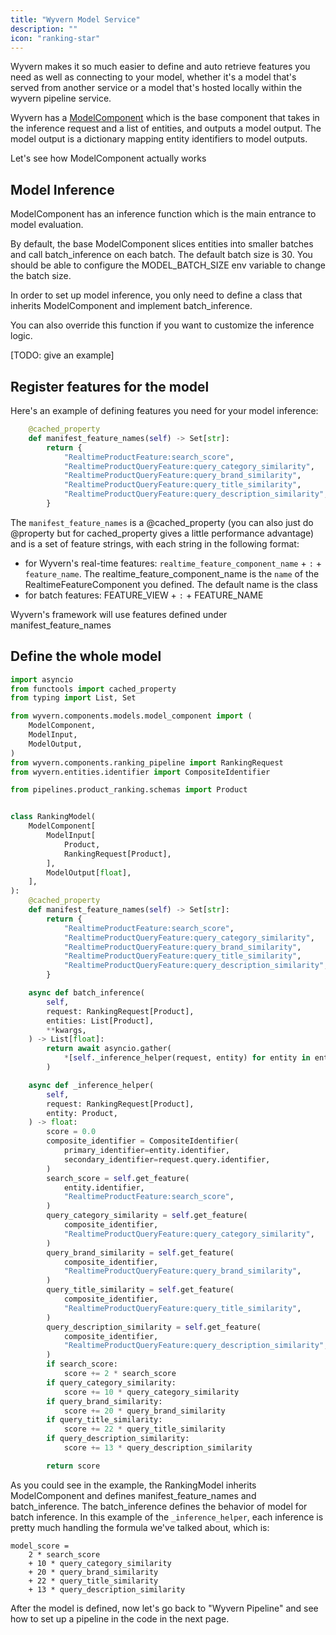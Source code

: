 ```yaml
---
title: "Wyvern Model Service"
description: ""
icon: "ranking-star"
---
```


Wyvern makes it so much easier to define and auto retrieve features you need as well as connecting to your model, whether it's a model that's served from another service or a model that's hosted locally within the wyvern pipeline service.

Wyvern has a [ModelComponent](/sdk_ref#modelcomponent-objects) which is the base component that takes in the inference request and a list of entities, and outputs a model output. The model output is a dictionary mapping entity identifiers to model outputs.

Let's see how ModelComponent actually works

## Model Inference

ModelComponent has an inference function which is the main entrance to model evaluation.

By default, the base ModelComponent slices entities into smaller batches and call batch_inference on each batch. The default batch size is 30. You should be able to configure the MODEL_BATCH_SIZE env variable to change the batch size.

In order to set up model inference, you only need to define a class that inherits ModelComponent and implement batch_inference.

You can also override this function if you want to customize the inference logic.

[TODO: give an example]

## Register features for the model

Here's an example of defining features you need for your model inference:

```python
    @cached_property
    def manifest_feature_names(self) -> Set[str]:
        return {
            "RealtimeProductFeature:search_score",
            "RealtimeProductQueryFeature:query_category_similarity",
            "RealtimeProductQueryFeature:query_brand_similarity",
            "RealtimeProductQueryFeature:query_title_similarity",
            "RealtimeProductQueryFeature:query_description_similarity",
        }
```

The `manifest_feature_names` is a @cached_property (you can also just do @property but for cached_property gives a little performance advantage) and is a set of feature strings, with each string in the following format:

- for Wyvern's real-time features: `realtime_feature_component_name` + `:` + `feature_name`. The realtime_feature_component_name is the `name` of the RealtimeFeatureComponent you defined. The default name is the class
- for batch features: FEATURE_VIEW + `:` + FEATURE_NAME

Wyvern's framework will use features defined under manifest_feature_names

## Define the whole model

```python pipelines/product_ranking/models.py
import asyncio
from functools import cached_property
from typing import List, Set

from wyvern.components.models.model_component import (
    ModelComponent,
    ModelInput,
    ModelOutput,
)
from wyvern.components.ranking_pipeline import RankingRequest
from wyvern.entities.identifier import CompositeIdentifier

from pipelines.product_ranking.schemas import Product


class RankingModel(
    ModelComponent[
        ModelInput[
            Product,
            RankingRequest[Product],
        ],
        ModelOutput[float],
    ],
):
    @cached_property
    def manifest_feature_names(self) -> Set[str]:
        return {
            "RealtimeProductFeature:search_score",
            "RealtimeProductQueryFeature:query_category_similarity",
            "RealtimeProductQueryFeature:query_brand_similarity",
            "RealtimeProductQueryFeature:query_title_similarity",
            "RealtimeProductQueryFeature:query_description_similarity",
        }

    async def batch_inference(
        self,
        request: RankingRequest[Product],
        entities: List[Product],
        **kwargs,
    ) -> List[float]:
        return await asyncio.gather(
            *[self._inference_helper(request, entity) for entity in entities]
        )

    async def _inference_helper(
        self,
        request: RankingRequest[Product],
        entity: Product,
    ) -> float:
        score = 0.0
        composite_identifier = CompositeIdentifier(
            primary_identifier=entity.identifier,
            secondary_identifier=request.query.identifier,
        )
        search_score = self.get_feature(
            entity.identifier,
            "RealtimeProductFeature:search_score",
        )
        query_category_similarity = self.get_feature(
            composite_identifier,
            "RealtimeProductQueryFeature:query_category_similarity",
        )
        query_brand_similarity = self.get_feature(
            composite_identifier,
            "RealtimeProductQueryFeature:query_brand_similarity",
        )
        query_title_similarity = self.get_feature(
            composite_identifier,
            "RealtimeProductQueryFeature:query_title_similarity",
        )
        query_description_similarity = self.get_feature(
            composite_identifier,
            "RealtimeProductQueryFeature:query_description_similarity",
        )
        if search_score:
            score += 2 * search_score
        if query_category_similarity:
            score += 10 * query_category_similarity
        if query_brand_similarity:
            score += 20 * query_brand_similarity
        if query_title_similarity:
            score += 22 * query_title_similarity
        if query_description_similarity:
            score += 13 * query_description_similarity

        return score
```

As you could see in the example, the RankingModel inherits ModelComponent and defines manifest_feature_names and batch_inference. The batch_inference defines the behavior of model for batch inference. In this example of the `_inference_helper`, each inference is pretty much handling the formula we've talked about, which is:

```shell
model_score =
    2 * search_score
    + 10 * query_category_similarity
    + 20 * query_brand_similarity
    + 22 * query_title_similarity
    + 13 * query_description_similarity
```

After the model is defined, now let's go back to "Wyvern Pipeline" and see how to set up a pipeline in the code in the next page.

